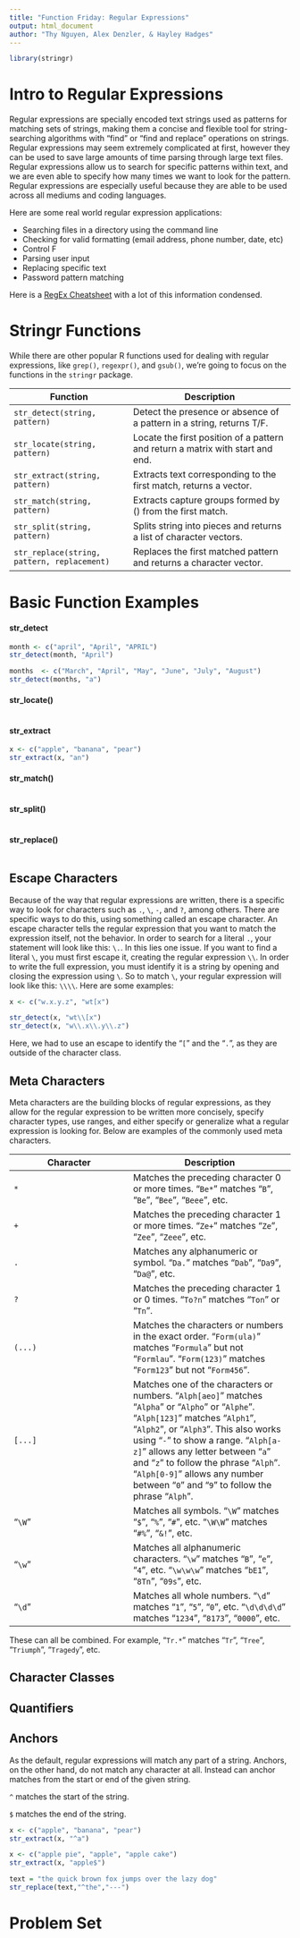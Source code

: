 ```yaml
---
title: "Function Friday: Regular Expressions"
output: html_document
author: "Thy Nguyen, Alex Denzler, & Hayley Hadges"
---
```

```r
library(stringr)
```

# Intro to Regular Expressions

Regular expressions are specially encoded text strings used as patterns for matching sets of strings, making them a concise and flexible tool for string-searching algorithms with "find" or "find and replace" operations on strings. Regular expressions may seem extremely complicated at first, however they can be used to save large amounts of time parsing through large text files. Regular expressions allow us to search for specific patterns within text, and we are even able to specify how many times we want to look for the pattern. Regular expressions are especially useful because they are able to be used across all mediums and coding languages.

Here are some real world regular expression applications:

* Searching files in a directory using the command line
* Checking for valid formatting (email address, phone number, date, etc)
* Control F 
* Parsing user input
* Replacing specific text
* Password pattern matching




Here is a [RegEx Cheatsheet](https://www.rstudio.com/wp-content/uploads/2016/09/RegExCheatsheet.pdf) with a lot of this information condensed.


# Stringr Functions

While there are other popular R functions used for dealing with regular expressions, like `grep()`, `regexpr()`, and `gsub()`, we're going to focus on the functions in the `stringr` package. 

Function    |    Description
---------------- | ----------------------
`str_detect(string, pattern)`	| Detect the presence or absence of a pattern in a string, returns T/F.
`str_locate(string, pattern)`	| Locate the first position of a pattern and return a matrix with start and end.
`str_extract(string, pattern)` |	Extracts text corresponding to the first match, returns a vector.
`str_match(string, pattern)`	| Extracts capture groups formed by () from the first match.
`str_split(string, pattern)` |	Splits string into pieces and returns a list of character vectors.
`str_replace(string, pattern, replacement)`	 | Replaces the first matched pattern and returns a character vector.

# Basic Function Examples

#### **str_detect**
```r
month <- c("april", "April", "APRIL")
str_detect(month, "April")

months  <- c("March", "April", "May", "June", "July", "August")
str_detect(months, "a")
```

#### **str_locate()**
```r

```

#### **str_extract**
```r
x <- c("apple", "banana", "pear")
str_extract(x, "an")
```

#### **str_match()**
```r

```

#### **str_split()**
```r

```

#### **str_replace()**
```r

```



## Escape Characters

Because of the way that regular expressions are written, there is a specific way to look for characters such as `.`, `\`, `-`, and `?`, among others. There are specific ways to do this, using something called an escape character. An escape character tells the regular expression that you want to match the expression itself, not the behavior. In order to search for a literal `.`, your statement will look like this: `\.`. In this lies one issue. If you want to find a literal `\`, you must first escape it, creating the regular expression `\\`. In order to write the full expression, you must identify it is a string by opening and closing the expression using `\`. So to match `\`, your regular expression will look like this: `\\\\`. Here are some examples:

```r
x <- c("w.x.y.z", "wt[x")

str_detect(x, "wt\\[x")
str_detect(x, "w\\.x\\.y\\.z")
```

Here, we had to use an escape to identify the "`[`" and the "`.`", as they are outside of the character class.

## Meta Characters

Meta characters are the building blocks of regular expressions, as they allow for the regular expression to be written more concisely, specify character types, use ranges, and either specify or generalize what a regular expression is looking for. Below are examples of the commonly used meta characters.

Character        |    Description
---------------- | ----------------------
`*`	| Matches the preceding character 0 or more times. "`Be*`" matches "`B`", "`Be`", "`Bee`", "`Beee`", etc.
`+` | Matches the preceding character 1 or more times. "`Ze+`" matches "`Ze`", "`Zee`", "`Zeee`", etc.
`.` | Matches any alphanumeric or symbol. "`Da.`" matches "`Dab`", "`Da9`", "`Da@`", etc.
`?` | Matches the preceding character 1 or 0 times. "`To?n`" matches "`Ton`" or "`Tn`". 
`(...)` | Matches the characters or numbers in the exact order. "`Form(ula)`" matches "`Formula`" but not "`Formlau`". "`Form(123)`" matches "`Form123`" but not "`Form456`". 
`[...]` | Matches one of the characters or numbers. "`Alph[aeo]`" matches "`Alpha`" or "`Alpho`" or "`Alphe`". "`Alph[123]`" matches "`Alph1`", "`Alph2`", or "`Alph3`". This also works using "`-`" to show a range. "`Alph[a-z]`" allows any letter between "`a`" and "`z`" to follow the phrase "`Alph`". "`Alph[0-9]`" allows any number between "`0`" and "`9`" to follow the phrase "`Alph`". 
"`\W`" | Matches all symbols. "`\W`" matches "`$`", "`%`", "`#`", etc. "`\W\W`" matches "`#%`", "`&!`", etc.
"`\w`" | Matches all alphanumeric characters. "`\w`" matches "`B`", "`e`", "`4`", etc. "`\w\w\w`" matches "`bE1`", "`8Tn`", "`09s`", etc.
"`\d`" | Matches all whole numbers. "`\d`" matches "`1`", "`5`", "`0`", etc. "`\d\d\d\d`" matches "`1234`", "`8173`", "`0000`", etc. 

These can all be combined. For example, "`Tr.*`" matches "`Tr`", "`Tree`", "`Triumph`", "`Tragedy`", etc.


## Character Classes

## Quantifiers

## Anchors

As the default, regular expressions will match any part of a string. Anchors, on the other hand, do not match any character at all. Instead can anchor matches from the start or end of the given string.


`^` matches the start of the string.

`$`	matches the end of the string.


```r
x <- c("apple", "banana", "pear")
str_extract(x, "^a")

x <- c("apple pie", "apple", "apple cake")
str_extract(x, "apple$")

text = "the quick brown fox jumps over the lazy dog"
str_replace(text,"^the","---")
```




# Problem Set